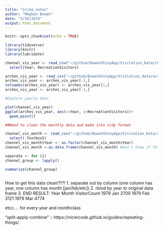 ```yaml
---
title: "arima_notes"
author: "Meghan Bowen"
date: "2/20/2019"
output: html_document
---
```


```r
knitr::opts_chunk$set(echo = TRUE)
```

```r

library(tidyverse)
library(knitr)
library(lubridate)

```


```r

channel_vis_year <- read_csv("~/github/BowenShinyApp/Visitation_Data/channel_vis_year.csv") %>% 
  select(Year, RecreationVisitors)

arches_vis_year <- read_csv("~/github/BowenShinyApp/Visitation_data/arches_vis_year.csv")
arches_vis_year <- arches_vis_year[-1,]
colnames(arches_vis_year) <- arches_vis_year[1,]
arches_vis_year <- arches_vis_year[-1,]

#Explore yearly data

plot(channel_vis_year)
ggplot(arches_vis_year, aes(x=Year, y=RecreationVisitors))+
  geom_point()


```

```r
##Need to clean the monthly data and make into tidy format

channel_vis_month <- read_csv("~/github/BowenShinyApp/Visitation_Data/channel_vis_month.csv") %>% 
  select(-Textbox5)
channel_vis_month$Year <- as.factor(channel_vis_month$Year)
channel_vis_month <-as.data.frame(channel_vis_month) #don't know if this is necessary atm

separate <- for (i)
channel_group <- lapply()

summarize(channel_group)



```


How to get this data clean!?!?!
1. separate out by column (one column has year, one column has month [jan/feb/etc])
2. rbind by year to original data frame
3. END RESULT:
Year  Month VisitorCount
1979  Jan   2700
1979  Feb   3121
1979  Mar   4774

etcc.... for every year and monthclass

"split-apply-combine" :: https://nicercode.github.io/guides/repeating-things/